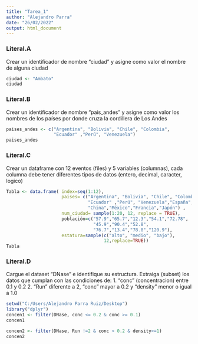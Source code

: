 ```yaml
---
title: "Tarea_1"
author: "Alejandro Parra"
date: "26/02/2022"
output: html_document
---
```


### Literal.A
Crear un identificador de nombre "ciudad" y asigne como valor el nombre de alguna ciudad
```r
ciudad <- "Ambato"
ciudad
```

### Literal.B
Crear un identificador de nombre "pais_andes" y asigne como valor los nombres de los países por donde cruza la cordillera de Los Andes

```r

paises_andes <- c("Argentina", "Bolivia", "Chile", "Colombia",
                  "Ecuador" ,"Perú", "Venezuela")
paises_andes
```

### Literal.C

Crear un dataframe con 12 eventos (files) y 5 variables (columnas), cada columna debe tener diferentes tipos de datos (entero, decimal, caracter, logico)

```r

Tabla <- data.frame( index=seq(1:12),
                     paises= c("Argentina", "Bolivia", "Chile", "Colombia",
                               "Ecuador" ,"Perú", "Venezuela","España",
                               "China","México","Francia","Japón") , 
                     num_ciudad= sample(1:20, 12, replace = TRUE),
                     población=c("57.9","65.7","12.3","54.1","72.78",
                                 "45.9","90.4","52.8",
                                 "76.7","13.4","78.8","120.9"),
                     estatura=sample(c("alto", "medio", "bajo"),
                                     12,replace=TRUE))
Tabla
```

### Literal.D
Cargue el dataset "DNase" e identifique su estructura. Extraiga (subset) los datos que cumplan con las condiciones de:
1. "conc" (concentracion) entre 0.1 y 0.2
2. "Run" diferente a 2, "conc" mayor a 0.2 y "density" menor o igual a 1.0

```r
setwd("C:/Users/Alejandro Parra Ruiz/Desktop")
library("dplyr")
concen1 <- filter(DNase, conc <= 0.2 & conc >= 0.1)
concen1
```


```r
concen2 <- filter(DNase, Run !=2 & conc > 0.2 & density<=1)
concen2
```



